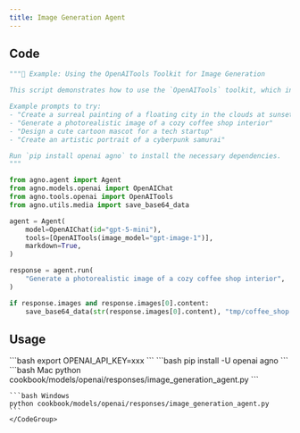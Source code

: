 ```yaml
---
title: Image Generation Agent
---
```


## Code

```python cookbook/models/openai/responses/image_generation_agent.py
"""🔧 Example: Using the OpenAITools Toolkit for Image Generation

This script demonstrates how to use the `OpenAITools` toolkit, which includes a tool for generating images using OpenAI's DALL-E within an Agno Agent.

Example prompts to try:
- "Create a surreal painting of a floating city in the clouds at sunset"
- "Generate a photorealistic image of a cozy coffee shop interior"
- "Design a cute cartoon mascot for a tech startup"
- "Create an artistic portrait of a cyberpunk samurai"

Run `pip install openai agno` to install the necessary dependencies.
"""

from agno.agent import Agent
from agno.models.openai import OpenAIChat
from agno.tools.openai import OpenAITools
from agno.utils.media import save_base64_data

agent = Agent(
    model=OpenAIChat(id="gpt-5-mini"),
    tools=[OpenAITools(image_model="gpt-image-1")],
    markdown=True,
)

response = agent.run(
    "Generate a photorealistic image of a cozy coffee shop interior",
)

if response.images and response.images[0].content:
    save_base64_data(str(response.images[0].content), "tmp/coffee_shop.png")

```

## Usage

<Steps>
  <Snippet file="create-venv-step.mdx" />

  <Step title="Set your API key">
    ```bash
    export OPENAI_API_KEY=xxx
    ```
  </Step>

  <Step title="Install libraries">
    ```bash
    pip install -U openai agno
    ```
  </Step>

  <Step title="Run Agent">
    <CodeGroup>
    ```bash Mac
    python cookbook/models/openai/responses/image_generation_agent.py
    ```

    ```bash Windows
    python cookbook/models/openai/responses/image_generation_agent.py
    ```
    </CodeGroup>
  </Step>
</Steps>
